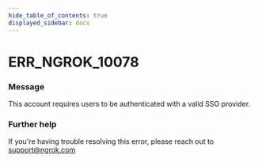 ```yaml
---
hide_table_of_contents: true
displayed_sidebar: docs
---
```



# ERR_NGROK_10078

### Message

This account requires users to be authenticated with a valid SSO provider.

### Further help

If you're having trouble resolving this error, please reach out to [support@ngrok.com](mailto:support@ngrok.com?subject=Help%20with%20ERR_NGROK_10078)

<ErrorDetails error="err_ngrok_10078" />
